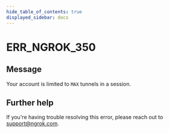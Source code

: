 ```yaml
---
hide_table_of_contents: true
displayed_sidebar: docs
---
```



# ERR_NGROK_350

## Message

Your account is limited to `MAX` tunnels in a session.

<ErrorDetails error="err_ngrok_350" />

## Further help

If you're having trouble resolving this error, please reach out to [support@ngrok.com](mailto:support@ngrok.com?subject=Help%20with%20ERR_NGROK_350).
